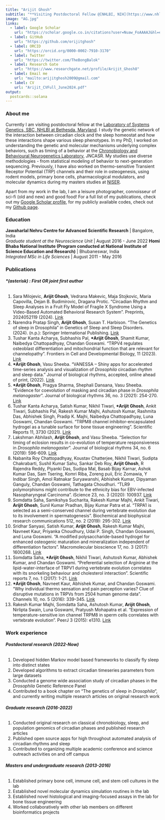 ---
title: "Arijit Ghosh"
subtitle: "**Visiting Postdoctoral Fellow @[NHLBI, NIH](https://www.nhlbi.nih.gov/)**"
image: "AG.jpg"
links:
  - label: Google Scholar
    url: "https://scholar.google.co.in/citations?user=Nuaw_FoAAAAJ&hl=en"
  - label: GitHub
    url: "https://github.com/orijitghosh"
  - label: ORCID
    url: "https://orcid.org/0000-0002-7910-3170"
  - label: Twitter
    url: "https://twitter.com/TheBongBalok"
  - label: Research Gate
    url: "https://www.researchgate.net/profile/Arijit_Ghosh8" 
  - label: Email me
    url: "mailto:arijitghosh2009@gmail.com"
  - label: CV
    url: "Arijit_CVFull_June2024.pdf"   
output:
  postcards::solana
---
 
### **About me**

Currently I am visiting postdoctoral fellow at the [Laboratory of Systems Genetics, SBC, NHLBI at Bethesda, Maryland](https://www.nhlbi.nih.gov/). I study the genetic network of the interaction between circadian clock and the sleep homeostat and how these interactions shape various sleep phenotypes. In my PhD, I worked on understanding the genetic and molecular mechanisms underlying complex behaviors, such as timing of a behavior at the [Chronobiology and Behavioural Neurogenetics Laboratory](https://www.clockclub.org/), JNCASR. My studies use diverse methodologies - from statistical modeling of behavior to next-generation sequencing. Previously, I have also worked on thermo-sensitive Transient Receptor Potential (TRP) channels and their role in osteogenesis, using rodent models, primary bone cells, pharmacological modulators, and molecular dynamics during my masters studies at [NISER](https://www.niser.ac.in/).

Apart from my work in the lab, I am a leisure photographer, connoisseur of sci-fi (old and new) and good food! For a full list of my publications, check out my [Google Scholar profile](https://scholar.google.co.in/citations?user=Nuaw_FoAAAAJ&hl=en), for my publicly available codes, check out my [Github page](https://github.com/orijitghosh).

### **Education**

**Jawaharlal Nehru Centre for Advanced Scientific Research** | Bangalore, India  
*Graduate student at the Neuroscience Unit* | August 2016 - June 2022
**Homi Bhaba National Institute (Program conducted at National Institute of Science Education and Research)** | Bhubaneswar, India  
*Integrated MSc in Life Sciences* | August 2011 - May 2016


### **Publications**
###### **\*(asterisk) : First OR joint first author**  

1. Sara Milojevic, **Arijit Ghosh**, Vedrana Makevic, Maja Stojkovic, Maria Capovilla, Dejan B. Budimirovic, Dragana Protic. “Circadian Rhythm and Sleep Analyses in a Fruit Fly Model of Fragile X Syndrome Using a Video-Based Automated Behavioral Research System”. Preprints, 2024052119 (2024). [Link](https://www.preprints.org/manuscript/202405.2119/v1)
2. Narendra Pratap Singh, **Arijit Ghosh**, Susan T. Harbison. “The Genetics of sleep in Drosophila” in Genetics of Sleep and Sleep Disorders. (2024). (n.p.): Springer International Publishing. [Link](https://www.nhlbi.nih.gov/science/systems-genetics#Meet-the-Team)
3. Tushar Kanta Acharya, Subhashis Pal, **\*Arijit Ghosh**, Shamit Kumar, Naibedya Chattopadhyay, Chandan Goswami. “TRPV4 regulates osteoblast differentiation and mitochondrial function that are relevant for channelopathy”. Frontiers in Cell and Developmental Biology, 11 (2023). [Link](https://www.frontiersin.org/journals/cell-and-developmental-biology/articles/10.3389/fcell.2023.1066788/full)
4. **\*Arijit Ghosh**, Vasu Sheeba. "VANESSA – Shiny apps for accelerated time-series analysis and visualization of *Drosophila* circadian rhythm and sleep data." Journal of biological rhythms, accepted, online ahead of print, (2022).
[Link](https://journals.sagepub.com/doi/full/10.1177/07487304221077662)  
5. **\*Arijit Ghosh**, Pragya Sharma, Shephali Dansana, Vasu Sheeba. "Evidence for coevolution of masking and circadian phase in *Drosophila melanogaster*". Journal of biological rhythms 36, no. 3 (2021): 254-270. [Link](https://journals.sagepub.com/doi/full/10.1177/0748730421997262)  
6. Tushar Kanta Acharya, Satish Kumar, Nikhil Tiwari, **\*Arijit Ghosh**, Ankit Tiwari, Subhashis Pal, Rakesh Kumar Majhi, Ashutosh Kumar, Rashmita Das, Abhishek Singh, Pradip K. Majhi, Naibedya Chattopadhyay, Luna Goswami, Chandan Goswami. "TRPM8 channel inhibitor-encapsulated hydrogel as a tunable surface for bone tissue engineering". Scientific Reports 11, 3730 (2021). [Link](https://www.nature.com/articles/s41598-021-81041-w)  
7. Lakshman Abhilash, **Arijit Ghosh**, and Vasu Sheeba. "Selection for timing of eclosion results in co-evolution of temperature responsiveness in *Drosophila melanogaster*". Journal of biological rhythms 34, no. 6 (2019): 596-609. [Link](https://journals.sagepub.com/doi/full/10.1177/0748730419877315)  
8. Nabanita Roy Chattopadhyay, Koustav Chatterjee, Nikhil Tiwari, Sudipta Chakrabarti, Sushil Kumar Sahu, Sankar Deb Roy, **Arijit Ghosh**, R Rajendra Reddy, Piyanki Das, Sudipa Mal, Basab Bijay Karnar, Ashok Kumar Das, Sam Tsering, Komri Riba, Zoreng puii, Eric Zomawia, Y Indibar Singh, Amol Ratnakar Suryawanshi, Abhishek Kumar, Dipyaman Ganguly, Chandan Goswami, Tathagata Choudhuri. "TLR9 polymorphisms might contribute to the ethnicity bias for EBV-infected Nasopharyngeal Carcinoma". iScience 23, no. 3 (2020): 100937. [Link](https://www.sciencedirect.com/science/article/pii/S2589004220301218?via%3Dihub)  
9. Somdatta Saha, Samikshya Sucharita, Rakesh Kumar Majhi, Ankit Tiwari, **Arijit Ghosh**, Sunil Kumar Pradhan, Bijay Kumar Patra et al. "TRPA1 is selected as a semi-conserved channel during vertebrate evolution due to its involvement in spermatogenesis". Biochemical and biophysical research communications 512, no. 2 (2019): 295-302. [Link](https://www.sciencedirect.com/science/article/pii/S0006291X19303225?via%3Dihub)  
10. Sridhar Sanyasi, Satish Kumar, **Arijit Ghosh**, Rakesh Kumar Majhi, Navneet Kaur, Priyanka Choudhury, Udai P. Singh, Chandan Goswami, and Luna Goswami. "A modified polysaccharide-based hydrogel for enhanced osteogenic maturation and mineralization independent of differentiation factors". Macromolecular bioscience 17, no. 3 (2017): 1600268. [Link](https://onlinelibrary.wiley.com/doi/10.1002/mabi.201600268)  
11.  Somdatta Saha, **\*Arijit Ghosh**, Nikhil Tiwari, Ashutosh Kumar, Abhishek Kumar, and Chandan Goswami. "Preferential selection of Arginine at the lipid-water-interface of TRPV1 during vertebrate evolution correlates with its snorkeling behaviour and cholesterol interaction". Scientific reports 7, no. 1 (2017): 1-21. [Link](https://www.nature.com/articles/s41598-017-16780-w)  
12. **\*Arijit Ghosh**, Navneet Kaur, Abhishek Kumar, and Chandan Goswami. "Why individual thermo sensation and pain perception varies? Clue of disruptive mutations in TRPVs from 2504 human genome data". Channels 10, no. 5 (2016): 339-345. [Link](https://www.tandfonline.com/doi/full/10.1080/19336950.2016.1162365)  
13. Rakesh Kumar Majhi, Somdatta Saha, Ashutosh Kumar, **Arijit Ghosh**, Nirlipta Swain, Luna Goswami, Pratyush Mohapatra et al. "Expression of temperature-sensitive ion channel TRPM8 in sperm cells correlates with vertebrate evolution". PeerJ 3 (2015): e1310. [Link](https://peerj.com/articles/1310/)  


### **Work experience**
###### **Postdoctoral research (2022-Now)**
1. Developed hidden Markov model based frameworks to classify fly sleep into distinct states
2. Developed algorithms to extract circadian timeseries parameters from large datasets
3. Conducted a genome wide association study of circadian phases in the *Drosophila* Genetic Reference Panel
4. Contributed to a book chapter on “The genetics of sleep in *Drosophila*”, and currently writing multiple research articles on original research work

###### **Graduate research (2016-2022)**
1. Conducted original research on classical chronobiology, sleep, and population genomics of circadian phases and published research articles
2. Published open source apps for high throughout automated analysis of circadian rhythms and sleep
3. Contributed to organizing multiple academic conference and science outreach activities on and off campus

###### **Masters and undergraduate research (2013-2016)**
1. Established primary bone cell, immune cell, and stem cell cultures in the lab
2. Established novel molecular dynamics simulation routines in the lab
3. Established novel histological and imaging-focused assays in the lab for bone tissue engineering
4. Worked collaboratively with other lab members on different bioinformatics projects
